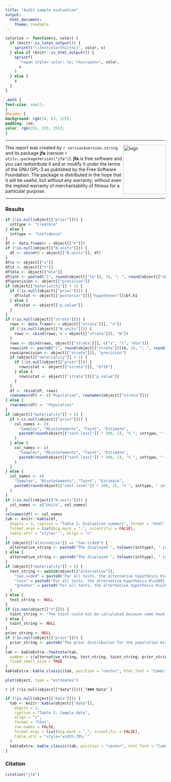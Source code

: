 ```yaml
---
title: "Audit sample evaluation"
output: 
  html_document:
    theme: readable
---
```


```r
colorize <- function(x, color) {
  if (knitr::is_latex_output()) {
    sprintf("\\textcolor{%s}{%s}", color, x)
  } else if (knitr::is_html_output()) {
    sprintf(
      "<span style='color: %s;'>%s</span>", color,
      x
    )
  } else {
    x
  }
}
```

```css
.math {
font-size: small;
}
#header {
background: rgb(34, 63, 135);
padding: 1em;
color: rgb(255, 255, 255);
}
```

---

<img src="logo.png" width="133" height="154" alt="logo" align="right" margin-left="20" margin-right="20"/>

This report was created by `r version$version.string` and its package **jfa** (version `r utils::packageVersion("jfa")`). 
**jfa** is free software and you can redistribute it and or modify it under the terms of the GNU GPL-3 as published by the 
Free Software Foundation. The package is distributed in the hope that it will be useful, but without any warranty; without 
even the implied warranty of merchantability of fitness for a particular purpose.

---

### Results

```r
if (!is.null(object[["prior"]])) {
  inttype <- "Credible"
} else {
  inttype <- "Confidence"
}
df <- data.frame(n = object[["n"]])
if (!is.null(object[["N.units"]])) {
  df <- cbind(N = object[["N.units"]], df)
}
df$x <- object[["x"]]
df$t <- object[["t"]]
df$mle <- object[["mle"]]
df$int <- paste0("[", round(object[["lb"]], 3), "; ", round(object[["ub"]], 3), "]")
df$precision <- object[["precision"]]
if (object[["materiality"]] < 1) {
  if (!is.null(object[["prior"]])) {
    df$stat <- object[["posterior"]][["hypotheses"]]$bf.h1
  } else {
    df$stat <- object[["p.value"]]
  }
}
if (!is.null(object[["strata"]])) {
  rows <- data.frame(n = object[["strata"]][, "n"])
  if (!is.null(object[["N.units"]])) {
    rows <- cbind(rows, N = object[["strata"]][, "N"])
  }
  rows <- cbind(rows, object[["strata"]][, c("x", "t", "mle")])
  rows$int <- paste0("[", round(object[["strata"]]$lb, 3), "; ", round(object[["strata"]]$ub, 3), "]")
  rows$precision <- object[["strata"]][, "precision"]
  if (object[["materiality"]] < 1) {
    if (!is.null(object[["prior"]])) {
      rows$stat <- object[["strata"]][, "bf10"]
    } else {
      rows$stat <- object[["strata"]][["p.value"]]
    }
  }
  df <- rbind(df, rows)
  rownames(df) <- c("Population", rownames(object[["strata"]]))
} else {
  rownames(df) <- "Population"
}
if (object[["materiality"]] < 1) {
  if (!is.null(object[["prior"]])) {
    col_names <- c(
      "Samples", "Misstatements", "Taint", "Estimate",
      paste0(round(object[["conf.level"]] * 100, 2), "% ", inttype, " interval\u00b9"), "Precision", "BF\u2081\u2080\u00b2"
    )
  } else {
    col_names <- c(
      "Samples", "Misstatements", "Taint", "Estimate",
      paste0(round(object[["conf.level"]] * 100, 2), "% ", inttype, " interval\u00b9"), "Precision", "p-value\u00b2"
    )
  }
} else {
  col_names <- c(
    "Samples", "Misstatements", "Taint", "Estimate",
    paste0(round(object[["conf.level"]] * 100, 2), "% ", inttype, " interval\u00b9"), "Precision"
  )
}
if (!is.null(object[["N.units"]])) {
  col_names <- c("Units", col_names)
}
colnames(df) <- col_names
tab <- knitr::kable(df,
  digits = 3, caption = "Table 1: Evaluation summary", format = "html",
  format.args = list(big.mark = ",", scientific = FALSE),
  table.attr = "style=''", align = "c"
)
if (object[["alternative"]] == "two.sided") {
  alternative_string <- paste0("The displayed ", tolower(inttype), " interval is two-sided.")
} else {
  alternative_string <- paste0("The displayed ", tolower(inttype), " interval is one-sided.")
}
if (object[["materiality"]] < 1) {
  test_string <- switch(object[["alternative"]],
    "two.sided" = paste0("For all tests, the alternative hypothesis H\u2081 specifies that misstatement \u2260 ", round(object[["materiality"]], 3), "."),
    "less" = paste0("For all tests, the alternative hypothesis H\u2081 specifies that misstatement < ", round(object[["materiality"]], 3), "."),
    "greater" = paste0("For all tests, the alternative hypothesis H\u2081 specifies that misstatement > ", round(object[["materiality"]], 3), ".")
  )
} else {
  test_string <- NULL
}
if (is.nan(object[["t"]])) {
  taint_string <- "The taint could not be calculated because some book values are zero."
} else {
  taint_string <- NULL
}
prior_string <- NULL
if (!is.null(object[["prior"]])) {
  prior_string <- paste0("The prior distribution for the population misstatement is ", tolower(object[["prior"]]$prior), ".")
}
tab <- kableExtra::footnote(tab,
  number = c(alternative_string, test_string, taint_string, prior_string),
  fixed_small_size = TRUE
)
kableExtra::kable_classic(tab, position = "center", html_font = "Cambria")
```

```r
plot(object, type = "estimates")
```

`r if (!is.null(object[["data"]])){ "### Data" }`

```r
if (!is.null(object[["data"]])) {
  tab <- knitr::kable(object[["data"]],
    digits = 3,
    caption = "Table 2: Sample data",
    align = "c",
    format = "html",
    row.names = FALSE,
    format.args = list(big.mark = ",", scientific = FALSE),
    table.attr = "style='width:70%;'"
  )
  kableExtra::kable_classic(tab, position = "center", html_font = "Cambria")
}
```

### Citation

```r
citation("jfa")
```
